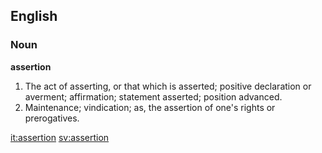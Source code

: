 ==English==

===Noun===

'''assertion'''

#The act of asserting, or that which is asserted; positive declaration or averment; affirmation; statement asserted; position advanced.
#Maintenance; vindication; as, the assertion of one's rights or prerogatives.

[[it:assertion]]
[[sv:assertion]]